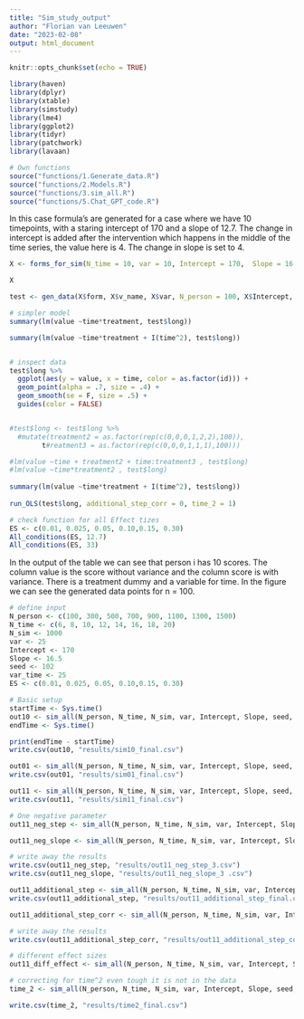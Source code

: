 ```yaml
---
title: "Sim_study_output"
author: "Florian van Leeuwen"
date: "2023-02-08"
output: html_document
---
```


```r
knitr::opts_chunk$set(echo = TRUE)
```

```r
library(haven)
library(dplyr)
library(xtable)
library(simstudy)
library(lme4)
library(ggplot2)
library(tidyr)
library(patchwork)
library(lavaan)
```

```r
# Own functions
source("functions/1.Generate_data.R")
source("functions/2.Models.R")
source("functions/3.sim_all.R")
source("functions/5.Chat_GPT_code.R")
```

In this case formula's are generated for a case where we have 10 timepoints, with a staring intercept of 170 and a slope of 12.7. The change in intercept is added after the intervention which happens in the middle of the time series, the value here is 4. The change in slope is set to 4.

```r
X <- forms_for_sim(N_time = 10, var = 10, Intercept = 170,  Slope = 16.5, step_size = -5, slope_size =  -5, additional_step = 0)

X
```

```r
test <- gen_data(X$form, X$v_name, X$var, N_person = 100, X$Intercept, var_time = 20, additional_step_corr = 0)

# simpler model
summary(lm(value ~time*treatment, test$long))

summary(lm(value ~time*treatment + I(time^2), test$long))


# inspect data
test$long %>% 
  ggplot(aes(y = value, x = time, color = as.factor(id))) +
  geom_point(alpha = .7, size = .4) +
  geom_smooth(se = F, size = .5) +
  guides(color = FALSE)


#test$long <- test$long %>% 
  #mutate(treatment2 = as.factor(rep(c(0,0,0,1,2,2),100)),
        t#reatment3 = as.factor(rep(c(0,0,0,1,1,1),100)))

#lm(value ~time + treatment2 + time:treatment3 , test$long)
#lm(value ~time*treatment2 , test$long)
        
summary(lm(value ~time*treatment + I(time^2), test$long))
        
run_OLS(test$long, additional_step_corr = 0, time_2 = 1)
```

```r
# check function for all Effect tizes
ES <- c(0.01, 0.025, 0.05, 0.10,0.15, 0.30)
All_conditions(ES, 12.7)
All_conditions(ES, 33)
```

In the output of the table we can see that person i has 10 scores. The column value is the score without variance and the column score is with variance. There is a treatment dummy and a variable for time. In the figure we can see the generated data points for n = 100. 

```r
# define input
N_person <- c(100, 300, 500, 700, 900, 1100, 1300, 1500)
N_time <- c(6, 8, 10, 12, 14, 16, 18, 20)
N_sim <- 1000
var <- 25
Intercept <- 170
Slope <- 16.5
seed <- 102
var_time <- 25
ES <- c(0.01, 0.025, 0.05, 0.10,0.15, 0.30)
```

```r
# Basic setup
startTime <- Sys.time()
out10 <- sim_all(N_person, N_time, N_sim, var, Intercept, Slope, seed, var_time, ES, treatment_step = -1, treatment_slope = 0,additional_step = 0, additional_step_corr = 0, time_2 = 0, model = "OLS")
endTime <- Sys.time()

print(endTime - startTime)
write.csv(out10, "results/sim10_final.csv")

```
```r
out01 <- sim_all(N_person, N_time, N_sim, var, Intercept, Slope, seed, var_time, ES, treatment_step = 0, treatment_slope = -1, additional_step = 0, additional_step_corr = 0, time_2 = 0, model = "OLS")
write.csv(out01, "results/sim01_final.csv")

out11 <- sim_all(N_person, N_time, N_sim, var, Intercept, Slope, seed, var_time, ES, treatment_step = -1, treatment_slope = -1, additional_step = 0, additional_step_corr = 0, time_2 = 0, model = "OLS")
write.csv(out11, "results/sim11_final.csv")
```


```r
# One negative parameter
out11_neg_step <- sim_all(N_person, N_time, N_sim, var, Intercept, Slope, seed, var_time, ES, treatment_step = -1, treatment_slope = 1,additional_step = 0, additional_step_corr = 0, time_2 = 0,  model = "OLS")

out11_neg_slope <- sim_all(N_person, N_time, N_sim, var, Intercept, Slope, seed, var_time, ES, treatment_step = 1, treatment_slope = -1,additional_step = 0, additional_step_corr = 0, time_2 = 0,   model = "OLS")
```

```r
# write away the results
write.csv(out11_neg_step, "results/out11_neg_step_3.csv")
write.csv(out11_neg_slope, "results/out11_neg_slope_3 .csv")
```

```r
out11_additional_step <- sim_all(N_person, N_time, N_sim, var, Intercept, Slope, seed, var_time, ES, treatment_step = -1, treatment_slope = -1, additional_step = 1, additional_step_corr = 0, time_2 = 0, model = "OLS")
write.csv(out11_additional_step, "results/out11_additional_step_final.csv")

out11_additional_step_corr <- sim_all(N_person, N_time, N_sim, var, Intercept, Slope, seed, var_time, ES, treatment_step = -1, treatment_slope = -1, additional_step = 1, additional_step_corr = 1, time_2 = 0,  model = "OLS")
```

```r
# write away the results
write.csv(out11_additional_step_corr, "results/out11_additional_step_corr_3.csv")
```


```r
# different effect sizes 
out11_diff_effect <- sim_all(N_person, N_time, N_sim, var, Intercept, Slope, seed, var_time, ES, treatment_step = -2, treatment_slope = -1, additional_step = 0, additional_step_corr = 0, time_2 = 0, model = "OLS")
```

```r
# correcting for time^2 even tough it is not in the data
time_2 <- sim_all(N_person, N_time, N_sim, var, Intercept, Slope, seed, var_time, ES, treatment_step = -1, treatment_slope = -1,additional_step = 0, additional_step_corr = 0, time_2 = 1,  model = "OLS")
```

```r
write.csv(time_2, "results/time2_final.csv")
```



